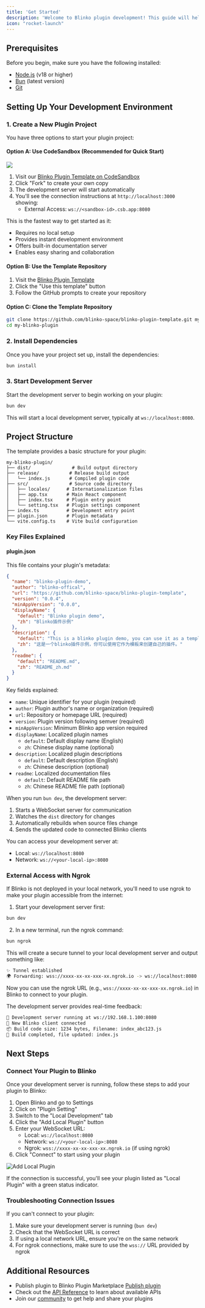```yaml
---
title: 'Get Started'
description: 'Welcome to Blinko plugin development! This guide will help you set up your development environment and create your first plugin.'
icon: "rocket-launch"
---
```


## Prerequisites

Before you begin, make sure you have the following installed:
- [Node.js](https://nodejs.org/) (v18 or higher)
- [Bun](https://bun.sh/) (latest version)
- [Git](https://git-scm.com/)

## Setting Up Your Development Environment

### 1. Create a New Plugin Project

You have three options to start your plugin project:

#### Option A: Use CodeSandbox (Recommended for Quick Start)

<img className="rounded-2xl" src="/images/2025-02-20-17-21-33.png"/>   

1. Visit our [Blinko Plugin Template on CodeSandbox](https://codesandbox.io/p/github/blinko-space/blinko-plugin-template/main)
2. Click "Fork" to create your own copy
3. The development server will start automatically
4. You'll see the connection instructions at `http://localhost:3000` showing:
   - External Access: `ws://<sandbox-id>.csb.app:8080`

This is the fastest way to get started as it:
- Requires no local setup
- Provides instant development environment
- Offers built-in documentation server
- Enables easy sharing and collaboration

#### Option B: Use the Template Repository

1. Visit the [Blinko Plugin Template](https://github.com/blinko-space/blinko-plugin-template)
2. Click the "Use this template" button
3. Follow the GitHub prompts to create your repository

#### Option C: Clone the Template Repository

```bash
git clone https://github.com/blinko-space/blinko-plugin-template.git my-blinko-plugin
cd my-blinko-plugin
```

### 2. Install Dependencies

Once you have your project set up, install the dependencies:

```bash
bun install
```

### 3. Start Development Server

Start the development server to begin working on your plugin:

```bash
bun dev
```

This will start a local development server, typically at `ws://localhost:8080`.

## Project Structure

The template provides a basic structure for your plugin:

```
my-blinko-plugin/
├── dist/               # Build output directory
├── release/           # Release build output
│   └── index.js       # Compiled plugin code
├── src/               # Source code directory
│   ├── locales/      # Internationalization files
│   ├── app.tsx       # Main React component
│   ├── index.tsx     # Plugin entry point
│   └── setting.tsx   # Plugin settings component
├── index.ts          # Development entry point
├── plugin.json       # Plugin metadata
└── vite.config.ts    # Vite build configuration
```

### Key Files Explained

#### plugin.json
This file contains your plugin's metadata:
```json
{
  "name": "blinko-plugin-demo",
  "author": "blinko-offical",
  "url": "https://github.com/blinko-space/blinko-plugin-template",
  "version": "0.0.4",
  "minAppVersion": "0.0.0",
  "displayName": {
    "default": "Blinko plugin demo",
    "zh": "Blinko插件示例"
  },
  "description": {
    "default": "This is a blinko plugin demo, you can use it as a template to create your own plugin.",
    "zh": "这是一个blinko插件示例，你可以使用它作为模板来创建自己的插件。"
  },
  "readme": {
    "default": "README.md",
    "zh": "README_zh.md"
  }
}
```

Key fields explained:
- `name`: Unique identifier for your plugin (required)
- `author`: Plugin author's name or organization (required)
- `url`: Repository or homepage URL (required)
- `version`: Plugin version following semver (required)
- `minAppVersion`: Minimum Blinko app version required
- `displayName`: Localized plugin names
  - `default`: Default display name (English)
  - `zh`: Chinese display name (optional)
- `description`: Localized plugin descriptions
  - `default`: Default description (English)
  - `zh`: Chinese description (optional)
- `readme`: Localized documentation files
  - `default`: Default README file path
  - `zh`: Chinese README file path (optional)


When you run `bun dev`, the development server:
1. Starts a WebSocket server for communication
2. Watches the `dist` directory for changes
3. Automatically rebuilds when source files change
4. Sends the updated code to connected Blinko clients

You can access your development server at:
- Local: `ws://localhost:8080`
- Network: `ws://<your-local-ip>:8080`

### External Access with Ngrok

If Blinko is not deployed in your local network, you'll need to use ngrok to make your plugin accessible from the internet:

1. Start your development server first:
```bash
bun dev
```

2. In a new terminal, run the ngrok command:
```bash
bun ngrok
```

This will create a secure tunnel to your local development server and output something like:
```bash
✨ Tunnel established
🌍 Forwarding: wss://xxxx-xx-xx-xxx-xx.ngrok.io -> ws://localhost:8080
```

Now you can use the ngrok URL (e.g., `wss://xxxx-xx-xx-xxx-xx.ngrok.io`) in Blinko to connect to your plugin.

The development server provides real-time feedback:
```bash
🎉 Development server running at ws://192.168.1.100:8080
🔌 New Blinko client connected
📦 Build code size: 1234 bytes, Filename: index_abc123.js
🔄 Build completed, file updated: index.js
```

## Next Steps

### Connect Your Plugin to Blinko
Once your development server is running, follow these steps to add your plugin to Blinko:

1. Open Blinko and go to Settings
2. Click on "Plugin Setting"
3. Switch to the "Local Development" tab
4. Click the "Add Local Plugin" button
5. Enter your WebSocket URL:
   - Local: `ws://localhost:8080`
   - Network: `ws://<your-local-ip>:8080`
   - Ngrok: `wss://xxxx-xx-xx-xxx-xx.ngrok.io` (if using ngrok)
6. Click "Connect" to start using your plugin

![Add Local Plugin](/images/2025-02-20-16-07-21.png)

If the connection is successful, you'll see your plugin listed as "Local Plugin" with a green status indicator.

### Troubleshooting Connection Issues

If you can't connect to your plugin:
1. Make sure your development server is running (`bun dev`)
2. Check that the WebSocket URL is correct
3. If using a local network URL, ensure you're on the same network
4. For ngrok connections, make sure to use the `wss://` URL provided by ngrok

## Additional Resources
- Publish plugin to Blinko Plugin Marketplace [Publish plugin](/en/plugins/publish-plugin)
- Check out the [API Reference](/en/plugins/api-reference) to learn about available APIs
- Join our [community](/en/community/community) to get help and share your plugins

